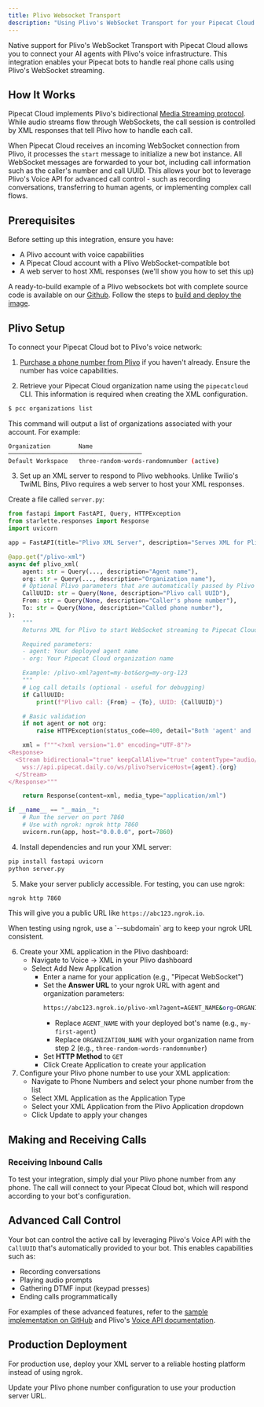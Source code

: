 ```yaml
---
title: Plivo Websocket Transport
description: "Using Plivo's WebSocket Transport for your Pipecat Cloud agents"
---
```


Native support for Plivo's WebSocket Transport with Pipecat Cloud allows you to connect your AI agents with Plivo's voice infrastructure. This integration enables your Pipecat bots to handle real phone calls using Plivo's WebSocket streaming.

## How It Works

Pipecat Cloud implements Plivo's bidirectional [Media Streaming protocol](https://www.plivo.com/docs/voice/guides/stream-audio/). While audio streams flow through WebSockets, the call session is controlled by XML responses that tell Plivo how to handle each call.

When Pipecat Cloud receives an incoming WebSocket connection from Plivo, it processes the `start` message to initialize a new bot instance. All WebSocket messages are forwarded to your bot, including call information such as the caller's number and call UUID. This allows your bot to leverage Plivo's Voice API for advanced call control - such as recording conversations, transferring to human agents, or implementing complex call flows.

## Prerequisites

Before setting up this integration, ensure you have:

- A Plivo account with voice capabilities
- A Pipecat Cloud account with a Plivo WebSocket-compatible bot
- A web server to host XML responses (we'll show you how to set this up)

A ready-to-build example of a Plivo websockets bot with complete source code is available on our [Github](https://github.com/daily-co/pipecat-cloud-images/tree/main/pipecat-starters/plivo). Follow the steps to [build and deploy the image](../../quickstart#deploy-the-agent).

## Plivo Setup

To connect your Pipecat Cloud bot to Plivo's voice network:

1. [Purchase a phone number from Plivo](https://www.plivo.com/docs/numbers/quickstart/) if you haven't already. Ensure the number has voice capabilities.

2. Retrieve your Pipecat Cloud organization name using the `pipecatcloud` CLI. This information is required when creating the XML configuration.

```bash
$ pcc organizations list
```

This command will output a list of organizations associated with your account. For example:

```bash
Organization        Name
──────────────────────────────────────
Default Workspace   three-random-words-randomnumber (active)
```

3. Set up an XML server to respond to Plivo webhooks. Unlike Twilio's TwiML Bins, Plivo requires a web server to host your XML responses.

Create a file called `server.py`:

```python
from fastapi import FastAPI, Query, HTTPException
from starlette.responses import Response
import uvicorn

app = FastAPI(title="Plivo XML Server", description="Serves XML for Plivo WebSocket streaming")

@app.get("/plivo-xml")
async def plivo_xml(
    agent: str = Query(..., description="Agent name"),
    org: str = Query(..., description="Organization name"),
    # Optional Plivo parameters that are automatically passed by Plivo
    CallUUID: str = Query(None, description="Plivo call UUID"),
    From: str = Query(None, description="Caller's phone number"),
    To: str = Query(None, description="Called phone number"),
):
    """
    Returns XML for Plivo to start WebSocket streaming to Pipecat Cloud

    Required parameters:
    - agent: Your deployed agent name
    - org: Your Pipecat Cloud organization name

    Example: /plivo-xml?agent=my-bot&org=my-org-123
    """
    # Log call details (optional - useful for debugging)
    if CallUUID:
        print(f"Plivo call: {From} → {To}, UUID: {CallUUID}")

    # Basic validation
    if not agent or not org:
        raise HTTPException(status_code=400, detail="Both 'agent' and 'org' parameters are required")

    xml = f"""<?xml version="1.0" encoding="UTF-8"?>
<Response>
  <Stream bidirectional="true" keepCallAlive="true" contentType="audio/x-mulaw;rate=8000">
    wss://api.pipecat.daily.co/ws/plivo?serviceHost={agent}.{org}
  </Stream>
</Response>"""

    return Response(content=xml, media_type="application/xml")

if __name__ == "__main__":
    # Run the server on port 7860
    # Use with ngrok: ngrok http 7860
    uvicorn.run(app, host="0.0.0.0", port=7860)
```

4. Install dependencies and run your XML server:

```bash
pip install fastapi uvicorn
python server.py
```

5. Make your server publicly accessible. For testing, you can use ngrok:

```bash
ngrok http 7860
```

This will give you a public URL like `https://abc123.ngrok.io`.

<Tip>
  When testing using ngrok, use a `--subdomain` arg to keep your ngrok URL
  consistent.
</Tip>

6. Create your XML application in the Plivo dashboard:
   - Navigate to Voice → XML in your Plivo dashboard
   - Select Add New Application
     - Enter a name for your application (e.g., "Pipecat WebSocket")
     - Set the **Answer URL** to your ngrok URL with agent and organization parameters:
       ```bash
       https://abc123.ngrok.io/plivo-xml?agent=AGENT_NAME&org=ORGANIZATION_NAME
       ```
       - Replace `AGENT_NAME` with your deployed bot's name (e.g., `my-first-agent`)
       - Replace `ORGANIZATION_NAME` with your organization name from step 2 (e.g., `three-random-words-randomnumber`)
     - Set **HTTP Method** to `GET`
     - Click Create Application to create your application
7. Configure your Plivo phone number to use your XML application:
   - Navigate to Phone Numbers and select your phone number from the list
   - Select XML Application as the Application Type
   - Select your XML Application from the Plivo Application dropdown
   - Click Update to apply your changes

## Making and Receiving Calls

### Receiving Inbound Calls

To test your integration, simply dial your Plivo phone number from any phone. The call will connect to your Pipecat Cloud bot, which will respond according to your bot's configuration.

## Advanced Call Control

Your bot can control the active call by leveraging Plivo's Voice API with the `CallUUID` that's automatically provided to your bot. This enables capabilities such as:

- Recording conversations
- Playing audio prompts
- Gathering DTMF input (keypad presses)
- Ending calls programmatically

For examples of these advanced features, refer to the [sample implementation on GitHub](https://github.com/daily-co/pipecat-cloud-images/tree/main/pipecat-starters/plivo) and Plivo's [Voice API documentation](https://www.plivo.com/docs/voice/api/).

## Production Deployment

For production use, deploy your XML server to a reliable hosting platform instead of using ngrok.

Update your Plivo phone number configuration to use your production server URL.
